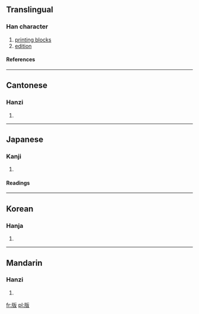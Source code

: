 ==Translingual==
===Han character===
{{Han char|rn=91|rad=片|as=04|sn=8|four=2104<sub>7</sub>|canj=中中竹水 (LLHE), 中弓竹水 (LNHE), X中弓竹水 (XLNHE)}}
# [[printing block]]s
# [[edition]]
====References====
{{Han ref|kx=0693.030|dkj=19817|dj=1106.030|hdz=32015.040|uh=7248|ud=29256|bh=AAA9|bd=43689}}

----
==Cantonese==
===Hanzi===
{{yue-hanzi|jyut=|y=baan2}}
# {{defn|Cantonese}}

----
==Japanese==
===Kanji===
{{ja-kanji|grade=|rs=片04}}
# {{defn|Japanese}} 
====Readings====
{{ja-readings|on=[[はん]] (han)|kun=[[いた]] (ita), [[ふだ]] (fuda)}}

----
==Korean==
===Hanja===
{{ko-hanja|hangeul=판|eumhun=|rv=pan|mr=p'an|y=phan}}
# {{defn|Korean}}

----
==Mandarin==
===Hanzi===
{{cmn-hanzi|pin=[[bǎn]] (ban3), [[cōng]] (cong1)|wg=pan<sup>3</sup>, ts'ung<sup>1</sup>}}
# {{defn|Mandarin}}

[[fr:版]]
[[pl:版]]